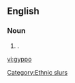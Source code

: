 ==English==

===Noun===
{{en-noun}}

# {{context|slang|pejorative|British}} {{alternative spelling of|[[gippo]]}}.

[[Category:Ethnic slurs]]

[[vi:gyppo]]